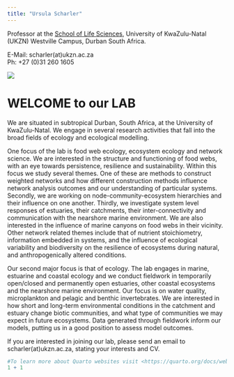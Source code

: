 ```yaml
---
title: "Ursula Scharler"
---
```


::: grid
::: g-col-8
Professor at the [School of Life Sciences](https://lifesciences.ukzn.ac.za/), University of KwaZulu-Natal (UKZN) Westville Campus, Durban South Africa.

E-Mail: scharler(at)ukzn.ac.za\
Ph: +27 (0)31 260 1605
:::

::: g-col-4
![](images/70_IMG_0906_1.jpg){fig-alt="Prof U Scharler" fig-align="right"}
:::
:::

# WELCOME to our LAB

We are situated in subtropical Durban, South Africa, at the University of KwaZulu-Natal. We engage in several research activities that fall into the broad fields of ecology and ecological modelling.

One focus of the lab is food web ecology, ecosystem ecology and network science. We are interested in the structure and functioning of food webs, with an eye towards persistence, resilience and sustainability. Within this focus we study several themes. One of these are methods to construct weighted networks and how different construction methods influence network analysis outcomes and our understanding of particular systems. Secondly, we are working on node-community-ecosystem hierarchies and their influence on one another. Thirdly, we investigate system level responses of estuaries, their catchments, their inter-connectivity and communication with the nearshore marine environment. We are also interested in the influence of marine canyons on food webs in their vicinity. Other network related themes include that of nutrient stoichiometry, information embedded in systems, and the influence of ecological variability and biodiversity on the resilience of ecosystems during natural, and anthropogenically altered conditions.

Our second major focus is that of ecology. The lab engages in marine, estuarine and coastal ecology and we conduct fieldwork in temporarily open/closed and permanently open estuaries, other coastal ecosystems and the nearshore marine environment. Our focus is on water quality, microplankton and pelagic and benthic invertebrates. We are interested in how short and long-term environmental conditions in the catchment and estuary change biotic communities, and what type of communities we may expect in future ecosystems. Data generated through fieldwork inform our models, putting us in a good position to assess model outcomes.

If you are interested in joining our lab, please send an email to scharler(at)ukzn.ac.za, stating your interests and CV.

```r
#To learn more about Quarto websites visit <https://quarto.org/docs/websites>.
1 + 1
```
